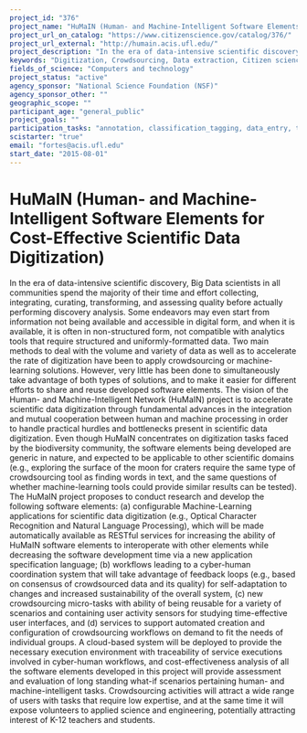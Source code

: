 ```yaml
---
project_id: "376"
project_name: "HuMaIN (Human- and Machine-Intelligent Software Elements for Cost-Effective Scientific Data Digitization)"
project_url_on_catalog: "https://www.citizenscience.gov/catalog/376/"
project_url_external: "http://humain.acis.ufl.edu/"
project_description: "In the era of data-intensive scientific discovery, Big Data scientists in all communities spend the majority of their time and effort collecting, integrating, curating, transforming, and assessing quality before actually performing discovery analysis. Some endeavors may even start from information not being available and accessible in digital form, and when it is available, it is often in non-structured form, not compatible with analytics tools that require structured and uniformly-formatted data. Two main methods to deal with the volume and variety of data as well as to accelerate the rate of digitization have been to apply crowdsourcing or machine-learning solutions. However, very little has been done to simultaneously take advantage of both types of solutions, and to make it easier for different efforts to share and reuse developed software elements. The vision of the Human- and Machine-Intelligent Network (HuMaIN) project is to accelerate scientific data digitization through fundamental advances in the integration and mutual cooperation between human and machine processing in order to handle practical hurdles and bottlenecks present in scientific data digitization. Even though HuMaIN concentrates on digitization tasks faced by the biodiversity community, the software elements being developed are generic in nature, and expected to be applicable to other scientific domains (e.g., exploring the surface of the moon for craters require the same type of crowdsourcing tool as finding words in text, and the same questions of whether machine-learning tools could provide similar results can be tested). The HuMaIN project proposes to conduct research and develop the following software elements: (a) configurable Machine-Learning applications for scientific data digitization (e.g., Optical Character Recognition and Natural Language Processing), which will be made automatically available as RESTful services for increasing the ability of HuMaIN software elements to interoperate with other elements while decreasing the software development time via a new application specification language; (b) workflows leading to a cyber-human coordination system that will take advantage of feedback loops (e.g., based on consensus of crowdsourced data and its quality) for self-adaptation to changes and increased sustainability of the overall system, (c) new crowdsourcing micro-tasks with ability of being reusable for a variety of scenarios and containing user activity sensors for studying time-effective user interfaces, and (d) services to support automated creation and configuration of crowdsourcing workflows on demand to fit the needs of individual groups. A cloud-based system will be deployed to provide the necessary execution environment with traceability of service executions involved in cyber-human workflows, and cost-effectiveness analysis of all the software elements developed in this project will provide assessment and evaluation of long standing what-if scenarios pertaining human- and machine-intelligent tasks. Crowdsourcing activities will attract a wide range of users with tasks that require low expertise, and at the same time it will expose volunteers to applied science and engineering, potentially attracting interest of K-12 teachers and students."
keywords: "Digitization, Crowdsourcing, Data extraction, Citizen science, Optical Character Recognition, Machine Learning, Scientific Data"
fields_of_science: "Computers and technology"
project_status: "active"
agency_sponsor: "National Science Foundation (NSF)"
agency_sponsor_other: ""
geographic_scope: ""
participant_age: "general_public"
project_goals: ""
participation_tasks: "annotation, classification_tagging, data_entry, transcription"
scistarter: "true"
email: "fortes@acis.ufl.edu"
start_date: "2015-08-01"
---
```


# HuMaIN (Human- and Machine-Intelligent Software Elements for Cost-Effective Scientific Data Digitization)

In the era of data-intensive scientific discovery, Big Data scientists in all communities spend the majority of their time and effort collecting, integrating, curating, transforming, and assessing quality before actually performing discovery analysis. Some endeavors may even start from information not being available and accessible in digital form, and when it is available, it is often in non-structured form, not compatible with analytics tools that require structured and uniformly-formatted data. Two main methods to deal with the volume and variety of data as well as to accelerate the rate of digitization have been to apply crowdsourcing or machine-learning solutions. However, very little has been done to simultaneously take advantage of both types of solutions, and to make it easier for different efforts to share and reuse developed software elements. The vision of the Human- and Machine-Intelligent Network (HuMaIN) project is to accelerate scientific data digitization through fundamental advances in the integration and mutual cooperation between human and machine processing in order to handle practical hurdles and bottlenecks present in scientific data digitization. Even though HuMaIN concentrates on digitization tasks faced by the biodiversity community, the software elements being developed are generic in nature, and expected to be applicable to other scientific domains (e.g., exploring the surface of the moon for craters require the same type of crowdsourcing tool as finding words in text, and the same questions of whether machine-learning tools could provide similar results can be tested). The HuMaIN project proposes to conduct research and develop the following software elements: (a) configurable Machine-Learning applications for scientific data digitization (e.g., Optical Character Recognition and Natural Language Processing), which will be made automatically available as RESTful services for increasing the ability of HuMaIN software elements to interoperate with other elements while decreasing the software development time via a new application specification language; (b) workflows leading to a cyber-human coordination system that will take advantage of feedback loops (e.g., based on consensus of crowdsourced data and its quality) for self-adaptation to changes and increased sustainability of the overall system, (c) new crowdsourcing micro-tasks with ability of being reusable for a variety of scenarios and containing user activity sensors for studying time-effective user interfaces, and (d) services to support automated creation and configuration of crowdsourcing workflows on demand to fit the needs of individual groups. A cloud-based system will be deployed to provide the necessary execution environment with traceability of service executions involved in cyber-human workflows, and cost-effectiveness analysis of all the software elements developed in this project will provide assessment and evaluation of long standing what-if scenarios pertaining human- and machine-intelligent tasks. Crowdsourcing activities will attract a wide range of users with tasks that require low expertise, and at the same time it will expose volunteers to applied science and engineering, potentially attracting interest of K-12 teachers and students.
